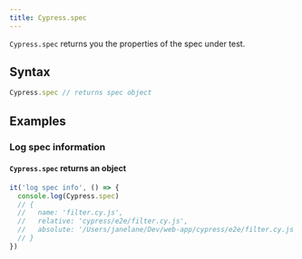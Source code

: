 ```yaml
---
title: Cypress.spec
---
```


`Cypress.spec` returns you the properties of the spec under test.

## Syntax

```javascript
Cypress.spec // returns spec object
```

## Examples

### Log spec information

#### `Cypress.spec` returns an object

```js
it('log spec info', () => {
  console.log(Cypress.spec)
  // {
  //   name: 'filter.cy.js',
  //   relative: 'cypress/e2e/filter.cy.js',
  //   absolute: '/Users/janelane/Dev/web-app/cypress/e2e/filter.cy.js',
  // }
})
```
